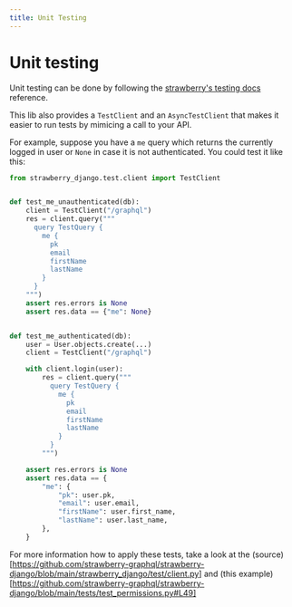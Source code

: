 ```yaml
---
title: Unit Testing
---
```


# Unit testing

Unit testing can be done by following the
[strawberry's testing docs](https://strawberry.rocks/docs/operations/testing) reference.

This lib also provides a `TestClient` and an `AsyncTestClient` that makes it easier
to run tests by mimicing a call to your API.

For example, suppose you have a `me` query which returns the currently logged in
user or `None` in case it is not authenticated. You could test it like this:

```python
from strawberry_django.test.client import TestClient


def test_me_unauthenticated(db):
    client = TestClient("/graphql")
    res = client.query("""
      query TestQuery {
        me {
          pk
          email
          firstName
          lastName
        }
      }
    """)
    assert res.errors is None
    assert res.data == {"me": None}


def test_me_authenticated(db):
    user = User.objects.create(...)
    client = TestClient("/graphql")

    with client.login(user):
        res = client.query("""
          query TestQuery {
            me {
              pk
              email
              firstName
              lastName
            }
          }
        """)

    assert res.errors is None
    assert res.data == {
        "me": {
            "pk": user.pk,
            "email": user.email,
            "firstName": user.first_name,
            "lastName": user.last_name,
        },
    }
```

For more information how to apply these tests, take a look at the (source)[https://github.com/strawberry-graphql/strawberry-django/blob/main/strawberry_django/test/client.py] and (this example)[https://github.com/strawberry-graphql/strawberry-django/blob/main/tests/test_permissions.py#L49]